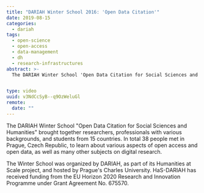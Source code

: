 ```yaml
---
title: "DARIAH Winter School 2016: 'Open Data Citation'"
date: 2019-08-15
categories:
  - dariah
tags:
  - open-science
  - open-access
  - data-management
  - dh
  - research-infrastructures
abstract: >-
  The DARIAH Winter School 'Open Data Citation for Social Sciences and Humanities' brought together researchers, professionals with various backgrounds, and students from 15 countries. In total 38 people met in Prague, Czech Republic, to learn about various aspects of open access and open data, as well as many other subjects on digital research.


type: video
uuid: v3NdCcSyB--q9OzWeluGl
remote:
  date: ""
---
```


The DARIAH Winter School "Open Data Citation for Social Sciences and Humanities" brought together researchers, professionals with various backgrounds, and students from 15 countries. In total 38 people met in Prague, Czech Republic, to learn about various aspects of open access and open data, as well as many other subjects on digital research.

The Winter School was organized by DARIAH, as part of its Humanities at Scale project, and hosted by Prague's Charles University. HaS-DARIAH has received funding from the EU Horizon 2020 Research and Innovation Programme under Grant Agreement No. 675570.

<VideoCard
  title="DARIAH Winter School 2016"
  subtitle="Open Data Citation"
  id="UUaWHmhqO2k"
  image="/assets/images/cms/posts/open-data-citation/open-data-citation.png"
/>
